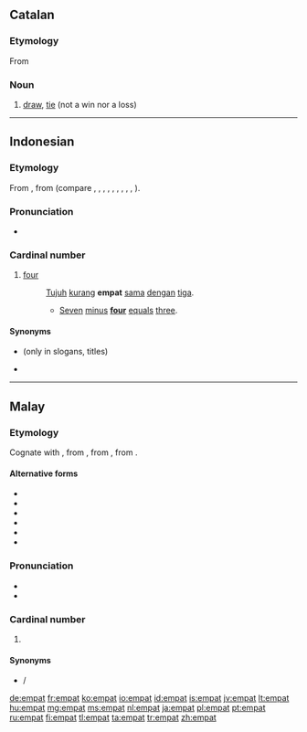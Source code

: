 ==Catalan==

===Etymology===
From {{l|ca|empatar}}

===Noun===
{{ca-noun|m}}

# [[draw]], [[tie]] (not a win nor a loss)

----

==Indonesian==

===Etymology===
From {{proto|Malayo-Polynesian|lang=id}}, from {{proto|Austronesian|lang=id}} (compare {{etyl|akl|-}} {{term|ap-at|lang=akl}}, {{etyl|ban|-}} {{term|patpat|lang=ban}}, {{etyl|bjn|-}} {{term|ampat|lang=bjn}}, {{etyl|jv|-}} {{term|papat|lang=jv}}, {{etyl|mad|-}} {{term|empak|lang=mad}}, {{etyl|mg|-}} {{term|efatra|lang=mg}}, {{etyl|ms|-}} {{term|empat|lang=ms}}, {{etyl|min|-}} {{term|ampek|lang=min}}, {{etyl|su|-}} {{term|opat|lang=su}}, {{etyl|tl|-}} {{term|apat|lang=tl}}).

===Pronunciation===
* {{audio|Id-empat.ogg|audio}}

===Cardinal number===
{{head|id|numeral}}

# {{cardinal|lang=id}} [[four]]
#: [[tujuh|Tujuh]] [[kurang]] '''empat''' [[sama]] [[dengan]] [[tiga]].
#:* [[seven|Seven]] [[minus]] '''[[four]]''' [[equal]]s [[three]].

====Synonyms====
* {{l|id|catur}} (only in slogans, titles)
* {{l|id|pat}}

----

==Malay==
{{cardinalbox|ms|3|4|5|tiga|lima}}

===Etymology===
Cognate with {{term|ampat|lang=ms}}, from {{proto|Malayic|əmpat|lang=ms}}, from {{proto|Malayo-Polynesian|əpat|lang=ms}}, from {{proto|Austronesian|Səpat|lang=ms}}.

====Alternative forms====
{{rfc-level|Alternative forms at L4+ not in L3 POS section|lang=ms}}
* {{l|ms|ampat}}
* {{l|ms|ĕmpat}}
* {{l|ms|ămpat}}
* {{l|ms|pat}}
* {{l|ms|امڤت}}
* {{l|ms|ڤت}}

===Pronunciation===
* {{IPA|/əmpat/|lang=ms}}
* {{rhymes|əmpat|pat|at|lang=ms}}

===Cardinal number===
{{head|ms|cardinal number}}

# {{l|en|four}}

====Synonyms====
* {{l|ms|catur}} / {{l|ms|چاتور}}

[[de:empat]]
[[fr:empat]]
[[ko:empat]]
[[io:empat]]
[[id:empat]]
[[is:empat]]
[[jv:empat]]
[[lt:empat]]
[[hu:empat]]
[[mg:empat]]
[[ms:empat]]
[[nl:empat]]
[[ja:empat]]
[[pl:empat]]
[[pt:empat]]
[[ru:empat]]
[[fi:empat]]
[[tl:empat]]
[[ta:empat]]
[[tr:empat]]
[[zh:empat]]